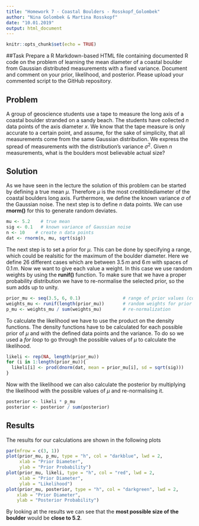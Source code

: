 ```yaml
---
title: "Homework 7 - Coastal Boulders - Rosskopf_Golombek"
author: "Nina Golombek & Martina Rosskopf"
date: "10.01.2019"
output: html_document
---
```


```r
knitr::opts_chunk$set(echo = TRUE)
```

##Task
Prepare a R Markdown-based HTML file containing documented R code on the problem of learning the mean diameter of a coastal boulder from Gaussian distributed measurements with a fixed variance. Document and comment on your prior, likelihood, and posterior. Please upload your commented script to the GitHub repository.

## Problem
A group of geoscience students use a tape to measure the long axis of a coastal boulder stranded on a sandy beach. The students have collected *n* data points of the axis diameter *x*. We know that the tape measure is only accurate to a certain point, and assume, for the sake of simplicity, that all measurements come from the same Gaussian distribution. We express the spread of measurements with the distribution's variance $\sigma^2$.
Given *n* measurements, what is the boulders most believable actual size?

## Solution

As we have seen in the lecture the solution of this problem can be started by defining a true mean $\mu$. Therefore $\mu$ is the most creditiblediameter of the coastal boulders long axis. Furthermore, we define the known variance $\sigma$ of the Gaussian noise.
The next step is to define *n* data points. We can use **rnorm()** for this to generate random deviates.
```r
mu <- 5.2    # true mean
sig <- 0.1   # known variance of Gaussian noise
n <- 10    # create n data points
dat <- rnorm(n, mu, sqrt(sig))
```

The next step is to set a prior for $\mu$. This can be done by specifying a range, which could be realsitic for the maximum of the boulder diameter. Here we define 26 different cases which are between $3.5\,m$ and $6\,m$ with spaces of $0.1\,m$. Now we want to give each value a weight. In this case we use random weights by using the **runif()** function.
To make sure that we have a proper probability distribution we have to re-normalise the selected prior, so the sum adds up to unity.

```r
prior_mu <- seq(3.5, 6, 0.1)                # range of prior values (coming from some previous data)
weights_mu <- runif(length(prior_mu))       # random weights for prior values
p_mu <- weights_mu / sum(weights_mu)        # re-normalization
```

To calculate the likelihood we have to use the product on the density functions. The density functions have to be calculated for each possible prior of $\mu$ and with the defined data points and the variance. To do so we used a *for loop* to go through the possible values of $\mu$ to calculate the likelihood.

```r
likeli <- rep(NA, length(prior_mu))
for (i in 1:length(prior_mu)){
  likeli[i] <- prod(dnorm(dat, mean = prior_mu[i], sd = sqrt(sig)))
}
```

Now with the likelihood we can also calculate the posterior by multiplying the likelihood with the possible values of $\mu$ and re-normalising it. 


```r
posterior <- likeli * p_mu
posterior <- posterior / sum(posterior)
```


## Results

The results for our calculations are shown in the following plots
```r
par(mfrow = c(3, 1))
plot(prior_mu, p_mu, type = "h", col = "darkblue", lwd = 2,
     xlab = "Prior Diameter",
     ylab = "Prior Probability")
plot(prior_mu, likeli, type = "h", col = "red", lwd = 2,
     xlab = "Prior Diameter",
     ylab = "Likelihood")
plot(prior_mu, posterior, type = "h", col = "darkgreen", lwd = 2,
    xlab = "Prior Diameter",
    ylab = "Posterior Probability")
```

By looking at the results we can see that the **most possible size of the boulder** would be **close to 5.2**.